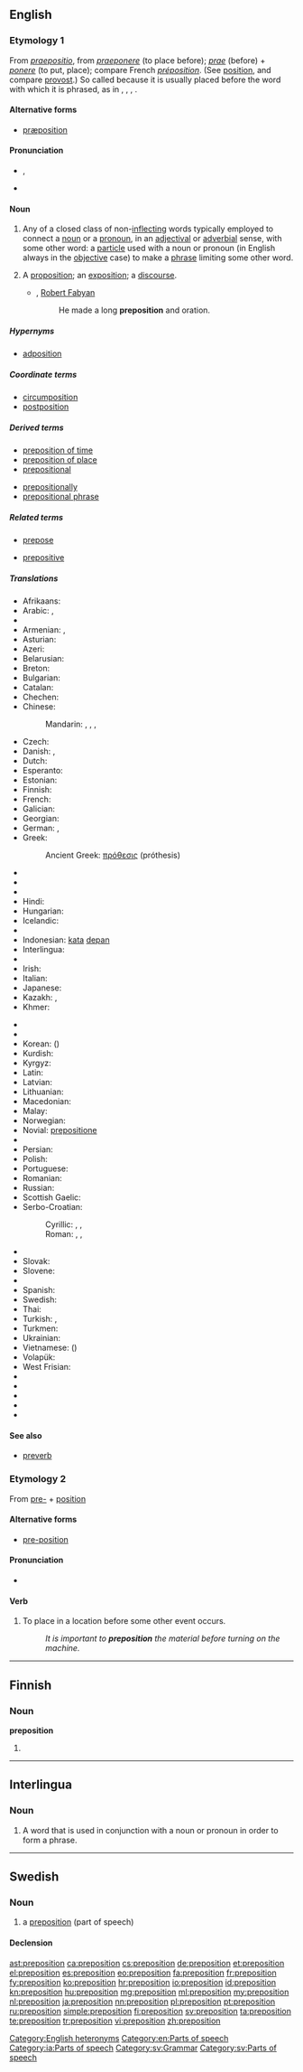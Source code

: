 ==English==
{{wikipedia}}

===Etymology 1===
From {{etyl|la}} ''[[praepositio]]'', from ''[[praeponere]]'' (to place before); ''[[prae]]'' (before) + ''[[ponere]]'' (to put, place); compare French ''[[préposition]]''. (See [[position]], and compare [[provost]].) So called because it is usually placed before the word with which it is phrased, as in {{term||a bridge '''[[of]]''' iron}}, {{term||he comes '''[[from]]''' town}}, {{term||it is good '''[[for]]''' food}}, {{term||he escaped '''[[by]]''' running}}.

====Alternative forms====
* [[præposition]] {{qualifier|archaic}}

====Pronunciation====
* {{enPR|prĕp-ə-zĭsh'ən}}, {{IPA|/ˌprɛpəˈzɪʃən/}}
* {{audio|en-us-preposition.ogg|Audio (US)}}

====Noun====
{{en-noun}}

# {{grammar}} Any of a closed class of non-[[inflect]]ing words typically employed to connect a [[noun]] or a [[pronoun]], in an [[adjective|adjectival]] or [[adverb|adverbial]] sense, with some other word: a [[particle]] used with a noun or pronoun (in English always in the [[objective]] case) to make a [[phrase]] limiting some other word.
# {{obsolete}} A [[proposition]]; an [[exposition]]; a [[discourse]].
#* {{rfdate}}, [[w:Robert Fabyan|Robert Fabyan]]
#*: He made a long '''preposition''' and oration.

=====Hypernyms=====
* [[adposition]]

=====Coordinate terms=====
* [[circumposition]]
* [[postposition]]

=====Derived terms=====
{{rel-top|terms derived from ''preposition'' (noun)}}
* [[preposition of time]]
* [[preposition of place]]
* [[prepositional]]
{{rel-mid}}
* [[prepositionally]]
* [[prepositional phrase]]
{{rel-bottom}}

=====Related terms=====
{{rel-top|terms related to ''preposition'' (noun)}}
* [[prepose]]
{{rel-mid}}
* [[prepositive]]
{{rel-bottom}}

=====Translations=====
{{trans-top|grammar: a type of word like "of, from, for, by"}}
* Afrikaans: {{t+|af|voorsetsel}}
* Arabic: {{t+|ar|جار|m|tr=jārr|sc=Arab}}, {{t-|ar|حرف جر|m|tr=ḥarf jarr|sc=Arab}}
* {{trreq|an}}
* Armenian: {{t-|hy|կապ|tr=kap}}, {{t-|hy|նախդիր|tr=naxdir}}
* Asturian: {{t|ast|preposición|f}}
* Azeri: {{t-|az|sözönü}}
* Belarusian: {{t-|be|прыназоўнік|m|tr=prynazóŭnik|sc=Cyrl}}
* Breton: {{t+|br|araogenn|xs=Breton}}
* Bulgarian: {{t+|bg|предлог|m|tr=predlóg|sc=Cyrl}}
* Catalan: {{t|ca|preposició|f}}
* Chechen: {{tø|ce|предложени}}
* Chinese:
*: Mandarin: {{t|zh|介詞|sc=Hani}}, {{t|zh|介词|tr=jiècí|sc=Hani}}, {{t|zh|前置詞|sc=Hani}}, {{t|zh|前置词|tr=qiánzhìcí|sc=Hani}}
* Czech: {{t+|cs|předložka|f}}
* Danish: {{t-|da|forholdsord}}, {{t+|da|præposition}}
* Dutch: {{t+|nl|voorzetsel|n}}
* Esperanto: {{t+|eo|prepozicio|xs=Esperanto}}
* Estonian: {{t-|et|eessõna}}
* Finnish: {{t+|fi|prepositio}}
* French: {{t+|fr|préposition}}
* Galician: {{t+|gl|preposición|f}}
* Georgian: {{t-|ka|წინდებული|sc=Geor|tr=cindebuli}}
* German: {{t+|de|Präposition|f}}, {{t+|de|Verhältniswort}}
* Greek: {{t+|el|πρόθεση|f|tr=próthesi}}
*: Ancient Greek: [[πρόθεσις]] (próthesis) {{f}}
* {{trreq|gu}}
* {{trreq|ha}}
* {{trreq|haw}}
* Hindi: {{t|hi|पूर्वसर्ग|tr=pūrvasarg|sc=Deva}}
* Hungarian: {{t+|hu|elöljárószó}}
* Icelandic: {{t+|is|forsetning|f}}
* {{trreq|io}}
* Indonesian: [[kata]] [[depan]]
* Interlingua: {{t-|ia|preposition}}
* {{trreq|ie}}
* Irish: {{t+|ga|réamhfhocal|m|xs=Irish}}
* Italian: {{t+|it|preposizione|f}}
* Japanese: {{t+|ja|前置詞|tr=ぜんちし, zenchishi|sc=Jpan}}
* Kazakh: {{t|kk|предлог|tr=predlog|sc=Cyrl}}, {{t|kk|демеулік|tr=demewlik|sc=Cyrl}}
* Khmer: {{t+|km|ធ្នាក់|tr=thneak|sc=Khmr}}
{{trans-mid}}
* {{trreq|rw}}
* {{trreq|rn}}
* Korean: {{t+|ko|전치사|tr=jeonchisa|sc=Kore}} ({{t+|ko|前置詞|sc=Kore}})
* Kurdish: {{t+|ku|daçek|f}}
* Kyrgyz: {{t-|ky|предлог|tr=predlog|sc=Cyrl}}
* Latin: {{t-|la|praepositio|f}}
* Latvian: {{t+|lv|prievārds|m}}
* Lithuanian: {{t+|lt|prielinksnis|m}}
* Macedonian: {{t-|mk|предлог|m|tr=prédlog|sc=Cyrl}}
* Malay: {{t-|ms|kata depan}}
* Norwegian: {{t+|no|preposisjon|m}}
* Novial: [[prepositione]]
* {{trreq|ps}}
* Persian: {{t+|fa|حرف اضافه|tr=harf-e ezâfe}}
* Polish: {{t+|pl|przyimek|m}}
* Portuguese: {{t+|pt|preposição|f}}
* Romanian: {{t+|ro|prepoziție|f}}
* Russian: {{t+|ru|предлог|m|tr=predlóg}}
* Scottish Gaelic: {{t-|gd|roimhear|m}}
* Serbo-Croatian:
*: Cyrillic: {{t-|sh|предлог|m}}, {{t-|sh|приједлог|m}}, {{t-|sh|препозиција|f}}
*: Roman: {{t-|sh|predlog|m}}, {{t-|sh|prijedlog|m}}, {{t-|sh|prepozicija|f}}
* {{trreq|sd}}
* Slovak: {{t-|sk|predložka|f}}
* Slovene: {{t+|sl|predlog|m|alt=prêdlog}}
* {{trreq|so}}
* Spanish: {{t+|es|preposición|f}}
* Swedish: {{t+|sv|preposition|c}}
* Thai: {{t+|th|คำบุพบท|tr=kam bùp-pá-bòt|sc=Thai}}
* Turkish: {{t+|tr|ilgeç}}, {{t+|tr|edat}}
* Turkmen: {{t-|tk|prepozisiýa}}
* Ukrainian: {{t+|uk|прийменник|m|tr=pryjménnyk|sc=Cyrl}}
* Vietnamese: {{t+|vi|giới từ}} ({{t-|vi|介詞}})
* Volapük: {{t+|vo|präpod}}
* West Frisian: {{t|fy|ferhâldingswurd|n}}
* {{trreq|wo}}
* {{trreq|xh}}
* {{trreq|yi}}
* {{trreq|yo}}
* {{trreq|zu}}
{{trans-bottom}}

====See also====
* [[preverb]]

===Etymology 2===
From [[pre-]] + [[position]]

====Alternative forms====
* [[pre-position]]

====Pronunciation====
* {{IPA|/ˈpriːpəˌzɪʃən/}}

====Verb====
{{en-verb}}

# To place in a location before some other event occurs.
#: ''It is important to '''preposition''' the material before turning on the machine.''

[[Category:English heteronyms]]
[[Category:en:Parts of speech]]

----

==Finnish==

===Noun===
'''preposition'''

# {{fi-form of|type=noun|case=genitive|pl=singular|[[prepositio]]}}

----

==Interlingua==

===Noun===
{{ia-noun|es}}

# {{grammar|lang=ia}} A word that is used in conjunction with a noun or pronoun in order to form a phrase.

[[Category:ia:Parts of speech]]

----

==Swedish==

===Noun===
{{sv-noun|g=c}}

# a [[#English|preposition]] (part of speech)

====Declension====
{{sv-noun-reg-er}}

[[Category:sv:Grammar]]
[[Category:sv:Parts of speech]]

[[ast:preposition]]
[[ca:preposition]]
[[cs:preposition]]
[[de:preposition]]
[[et:preposition]]
[[el:preposition]]
[[es:preposition]]
[[eo:preposition]]
[[fa:preposition]]
[[fr:preposition]]
[[fy:preposition]]
[[ko:preposition]]
[[hr:preposition]]
[[io:preposition]]
[[id:preposition]]
[[kn:preposition]]
[[hu:preposition]]
[[mg:preposition]]
[[ml:preposition]]
[[my:preposition]]
[[nl:preposition]]
[[ja:preposition]]
[[nn:preposition]]
[[pl:preposition]]
[[pt:preposition]]
[[ru:preposition]]
[[simple:preposition]]
[[fi:preposition]]
[[sv:preposition]]
[[ta:preposition]]
[[te:preposition]]
[[tr:preposition]]
[[vi:preposition]]
[[zh:preposition]]